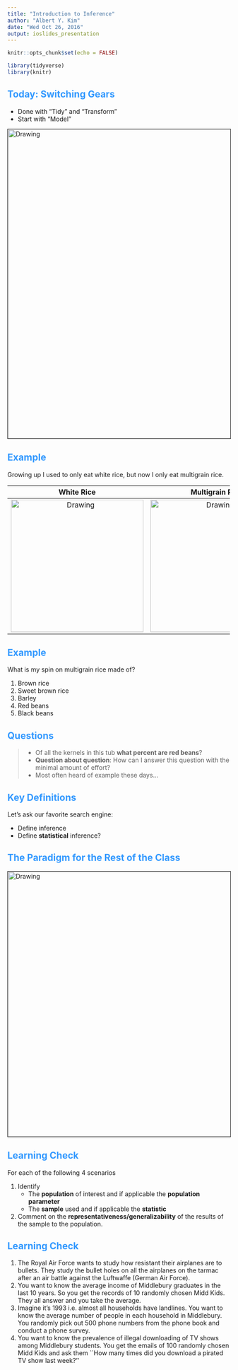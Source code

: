 ```yaml
---
title: "Introduction to Inference"
author: "Albert Y. Kim"
date: "Wed Oct 26, 2016"
output: ioslides_presentation
---
```


<style>
h2 { 
 color: #3399ff;		
}
h3 { 
 color: #3399ff;		
}
slides > slide.backdrop {
  background: white;
}
</style>

```r
knitr::opts_chunk$set(echo = FALSE)
```

```r
library(tidyverse)
library(knitr)
```





## Today: Switching Gears

* Done with "Tidy" and "Transform"
* Start with "Model"

<img src="../figure/pipeline.png" alt="Drawing" style="width: 700px;" border="1"/>





## Example

Growing up I used to only eat white rice, but now I only eat multigrain rice.

White Rice           |  Multigrain Rice
:-------------------------:|:-------------------------:
<img src="../figure/white_rice.jpeg" alt="Drawing" style="width: 300px;"/>  |  <img src="../figure/japgokbap.jpg" alt="Drawing" style="width: 300px;"/>





## Example

What is my spin on multigrain rice made of?

1. Brown rice
1. Sweet brown rice
1. Barley
1. Red beans
1. Black beans





## Questions

> * Of all the kernels in this tub **what percent are red beans**?
> * **Question about question**: How can I answer this question with the minimal amount of effort?
> * Most often heard of example these days...




## Key Definitions

Let's ask our favorite search engine:

* Define inference
* Define **statistical** inference?





## The Paradigm for the Rest of the Class

<img src="../figure/target-population.jpg" alt="Drawing" style="width: 600px;" border="1"/>





## Learning Check

For each of the following 4 scenarios 

1. Identify
    + The **population** of interest and if applicable the **population parameter**
    + The **sample** used and if applicable the **statistic**
1. Comment on the **representativeness/generalizability** of the results of the sample to the population.





## Learning Check

1. The Royal Air Force wants to study how resistant their airplanes are to bullets. They study the bullet holes on all the airplanes on the tarmac after an air battle against the Luftwaffe (German Air Force).
1. You want to know the average income of Middlebury graduates in the last 10 years.  So you get the records of 10 randomly chosen Midd Kids.  They all answer and you take the average.
1. Imagine it's 1993 i.e. almost all households have landlines.  You want to know the average number of people in each household in Middlebury.  You randomly pick out 500 phone numbers from the phone book and conduct a phone survey.
1. You want to know the prevalence of illegal downloading of TV shows among Middlebury students.  You get the emails of 100 randomly chosen Midd Kids and ask them ``How many times did you download a pirated TV show last week?''

























